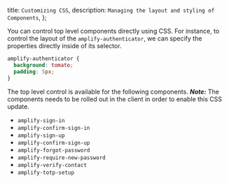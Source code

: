   title: `Customizing CSS`,
  description: `Managing the layout and styling of Components`,
};

You can control top level components directly using CSS. For instance, to control the layout of the `amplify-authenticator`, we can specify the properties directly inside of its selector.

```css
amplify-authenticator {
  background: tomato;
  padding: 5px;
}
```

The top level control is available for the following components. _**Note:**_ The components needs to be rolled out in the client in order to enable this CSS update.

- `amplify-sign-in`
- `amplify-confirm-sign-in`
- `amplify-sign-up`
- `amplify-confirm-sign-up`
- `amplify-forgot-password`
- `amplify-require-new-password`
- `amplify-verify-contact`
- `amplify-totp-setup`
